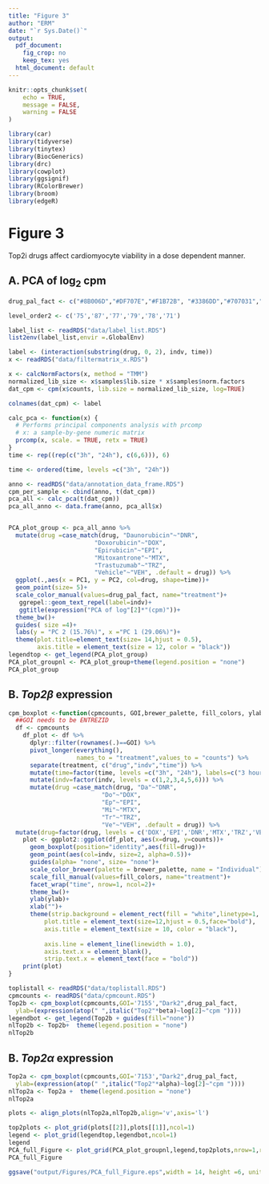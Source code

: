 ```yaml
---
title: "Figure 3"
author: "ERM"
date: "`r Sys.Date()`"
output:
  pdf_document: 
    fig_crop: no
    keep_tex: yes
  html_document: default
---
```


```r
knitr::opts_chunk$set(
	echo = TRUE,
	message = FALSE,
	warning = FALSE
)
```

```r
library(car)
library(tidyverse)
library(tinytex)
library(BiocGenerics)
library(drc)
library(cowplot)
library(ggsignif)
library(RColorBrewer)
library(broom)
library(edgeR)

```

# Figure 3

Top2i drugs affect cardiomyocyte viability in a dose dependent manner.

## A. PCA of log~2~ cpm

```r
drug_pal_fact <- c("#8B006D","#DF707E","#F1B72B", "#3386DD","#707031","#41B333")

level_order2 <- c('75','87','77','79','78','71')

label_list <- readRDS("data/label_list.RDS")
list2env(label_list,envir =.GlobalEnv)

label <- (interaction(substring(drug, 0, 2), indv, time))
x <- readRDS("data/filtermatrix_x.RDS")

x <- calcNormFactors(x, method = "TMM")
normalized_lib_size <- x$samples$lib.size * x$samples$norm.factors
dat_cpm <- cpm(x$counts, lib.size = normalized_lib_size, log=TRUE)

colnames(dat_cpm) <- label

calc_pca <- function(x) {
  # Performs principal components analysis with prcomp
  # x: a sample-by-gene numeric matrix
  prcomp(x, scale. = TRUE, retx = TRUE)
}
time <- rep((rep(c("3h", "24h"), c(6,6))), 6) 

time <- ordered(time, levels =c("3h", "24h"))

anno <- readRDS("data/annotation_data_frame.RDS")
cpm_per_sample <- cbind(anno, t(dat_cpm)) 
pca_all <- calc_pca(t(dat_cpm))
pca_all_anno <- data.frame(anno, pca_all$x)


PCA_plot_group <- pca_all_anno %>%
  mutate(drug =case_match(drug, "Daunorubicin"~"DNR",
                        "Doxorubicin"~"DOX",
                        "Epirubicin"~"EPI",
                        "Mitoxantrone"~"MTX",
                        "Trastuzumab"~"TRZ",
                        "Vehicle"~"VEH", .default = drug)) %>%
  ggplot(.,aes(x = PC1, y = PC2, col=drug, shape=time))+
  geom_point(size= 5)+
  scale_color_manual(values=drug_pal_fact, name="treatment")+
   ggrepel::geom_text_repel(label=indv)+
   ggtitle(expression("PCA of log"[2]*"(cpm)"))+
  theme_bw()+
  guides( size =4)+
  labs(y = "PC 2 (15.76%)", x ="PC 1 (29.06%)")+
  theme(plot.title=element_text(size= 14,hjust = 0.5),
        axis.title = element_text(size = 12, color = "black"))
legendtop <- get_legend(PCA_plot_group)
PCA_plot_groupnl <- PCA_plot_group+theme(legend.position = "none")
PCA_plot_group
```


## B. *Top2*$\beta$ expression

```r
cpm_boxplot <-function(cpmcounts, GOI,brewer_palette, fill_colors, ylab) {
  ##GOI needs to be ENTREZID
  df <- cpmcounts
    df_plot <- df %>% 
      dplyr::filter(rownames(.)==GOI) %>%
      pivot_longer(everything(),
                   names_to = "treatment",values_to = "counts") %>%
      separate(treatment, c("drug","indv","time")) %>%
      mutate(time=factor(time, levels =c("3h", "24h"), labels=c("3 hours","24 hours"))) %>%
      mutate(indv=factor(indv, levels = c(1,2,3,4,5,6))) %>%
      mutate(drug =case_match(drug, "Da"~"DNR",
                          "Do"~"DOX",
                          "Ep"~"EPI",
                          "Mi"~"MTX",
                          "Tr"~"TRZ",
                          "Ve"~"VEH", .default = drug)) %>%
  mutate(drug=factor(drug, levels = c('DOX','EPI','DNR','MTX','TRZ','VEH')))
    plot <- ggplot2::ggplot(df_plot, aes(x=drug, y=counts))+
      geom_boxplot(position="identity",aes(fill=drug))+
      geom_point(aes(col=indv, size=2, alpha=0.5))+
      guides(alpha= "none", size= "none")+
      scale_color_brewer(palette = brewer_palette, name = "Individual")+
      scale_fill_manual(values=fill_colors, name="treatment")+
      facet_wrap("time", nrow=1, ncol=2)+
      theme_bw()+
      ylab(ylab)+
      xlab("")+
      theme(strip.background = element_rect(fill = "white",linetype=1, linewidth = 0.5),
          plot.title = element_text(size=12,hjust = 0.5,face="bold"),
          axis.title = element_text(size = 10, color = "black"),
          
          axis.line = element_line(linewidth = 1.0),
          axis.text.x = element_blank(),
          strip.text.x = element_text(face = "bold"))
    print(plot)
}
```


```r

toplistall <- readRDS("data/toplistall.RDS") 
cpmcounts <- readRDS("data/cpmcount.RDS")
Top2b <- cpm_boxplot(cpmcounts,GOI='7155',"Dark2",drug_pal_fact,
  ylab=(expression(atop(" ",italic("Top2"*beta)~log[2]~"cpm ")))) 
legendbot <- get_legend(Top2b + guides(fill="none"))
nlTop2b <- Top2b+  theme(legend.position = "none")
nlTop2b

```


## B. *Top2*$\alpha$ expression
```r

Top2a <- cpm_boxplot(cpmcounts,GOI='7153',"Dark2",drug_pal_fact,
  ylab=(expression(atop(" ",italic("Top2"*alpha)~log[2]~"cpm "))))
nlTop2a <- Top2a +  theme(legend.position = "none")
nlTop2a

```


```r
plots <- align_plots(nlTop2a,nlTop2b,align='v',axis='l')

top2plots <- plot_grid(plots[[2]],plots[[1]],ncol=1)
legend <- plot_grid(legendtop,legendbot,ncol=1)
legend
PCA_full_Figure <- plot_grid(PCA_plot_groupnl,legend,top2plots,nrow=1,rel_widths = c(7,1,6), rel_heights = c(1,1.1,.5),scale=c(1,.8,.9))
PCA_full_Figure

ggsave("output/Figures/PCA_full_Figure.eps",width = 14, height =6, units = "in")
```


